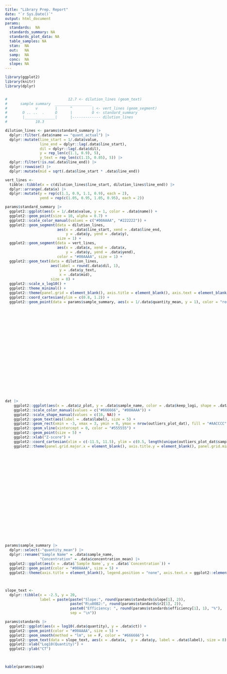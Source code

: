 ```yaml
---
title: "Library Prep. Report"
date: "`r Sys.Date()`"
output: html_document
params:
  standards:  NA
  standards_summary: NA
  standards_plot_data: NA
  table_samples: NA
  stan:  NA
  out:   NA
  samp:  NA
  conc:  NA
  slope: NA
---
```


```r
library(ggplot2)
library(knitr)
library(dplyr)
```

:::: {style="display: flex; align-items: center;"}

::: {style="flex-basis: 200px; flex-grow: 2"}
```r

#                            12.7 <- dilution_lines (geom_text)
#      sample summary  _________________
#             v        |      ^         | <- vert_lines (geom_segment)
#       O .. ..  .     O      |         O <- standard_summary
#       |______________|      |------------- dilution_lines
#             10.3

dilution_lines <- params$standard_summary |>
  dplyr::filter(.data$name == "quant_actual") |>
  dplyr::mutate(line_start = 1/.data$value,
                line_end = dplyr::lag(.data$line_start),
                dil = dplyr::lag(.data$dil),
                y = rep_len(c(1.1, 0.9), 5),
                y_text = rep_len(c(1.15, 0.85), 5)) |>
  dplyr::filter(!is.na(.data$line_end)) |>
  dplyr::rowwise() |>
  dplyr::mutate(mid = sqrt(.data$line_start * .data$line_end))

vert_lines <-
  tibble::tibble(x = c(dilution_lines$line_start, dilution_lines$line_end)) |>
  dplyr::arrange(.data$x) |>
  dplyr::mutate(y = rep(c(1.1, 0.9, 1.1, 0.9), each = 2),
                yend = rep(c(1.05, 0.95, 1.05, 0.95), each = 2))

params$standard_summary |>
  ggplot2::ggplot(aes(x = 1/.data$value, y = 1, color = .data$name)) +
  ggplot2::geom_point(size = 10, alpha = 0.7) +
  ggplot2::scale_color_manual(values = c("#00AAAA", "#222222")) +
  ggplot2::geom_segment(data = dilution_lines,
                        aes(x = .data$line_start, xend = .data$line_end,
                            y = .data$y, yend = .data$y),
                        size = 1) +
  ggplot2::geom_segment(data = vert_lines,
                        aes(x = .data$x, xend = .data$x,
                            y = .data$y, yend = .data$yend),
                        color = "#00AAAA", size = 1) +
  ggplot2::geom_text(data = dilution_lines,
                     aes(label = round(.data$dil, 1),
                         y = .data$y_text,
                         x = .data$mid),
                     size = 8) +
  ggplot2::scale_x_log10() +
  ggplot2::theme_minimal() +
  ggplot2::theme(panel.grid = element_blank(), axis.title = element_blank(), axis.text = element_blank(), legend.position = "none") +
  ggplot2::coord_cartesian(ylim = c(0.8, 1.2)) +
  ggplot2::geom_point(data = params$sample_summary, aes(x = 1/.data$quantity_mean, y = 1), color = "red")


```
:::


::: {style="flex-basis: 100px; flex-grow: 1"}
Theoretical (perfectly diluted) samples are in gray, true dilutions are in blue. Samples are in red. Dilutions between standards shown in text.
:::

::::


:::: {style="display: flex; align-items: center;"}

::: {style="flex-basis: 200px; flex-grow: 2"}
```r
dat |>
    ggplot2::ggplot(aes(x = .data$z_plot, y = .data$sample_name, color = .data$keep_logi, shape = .data$overflow)) +
    ggplot2::scale_color_manual(values = c("#666666", "#00AAAA")) +
    ggplot2::scale_shape_manual(values = c(16, NA)) +
    ggplot2::geom_text(aes(label = .data$label), size = 5) +
    ggplot2::geom_rect(xmin = -3, xmax = 3, ymin = 0, ymax = nrow(outliers_plot_dat), fill = "#AACCCC",  alpha = 0.1,  color = NA) +
    ggplot2::geom_vline(xintercept = 0, color = "#555555") +
    ggplot2::geom_point(size = 5) +
    ggplot2::xlab("Z-score") +
    ggplot2::coord_cartesian(xlim = c(-11.5, 11.5), ylim = c(0.5, length(unique(outliers_plot_dat$sample_name)) + 0.5), expand = F) +
    ggplot2::theme(panel.grid.major.x = element_blank(), axis.title.y = element_blank(), panel.grid.minor.x = element_blank(), legend.position = "none")

```
:::

::: {style="flex-basis: 100px; flex-grow: 1"}
CT-values as represented by Z-score. Blue dots represent samples not considered outliers. Shaded blue region is +/- three standard deviations, which is considered the cutoff for outliers. Black dots are samples considered outliers. Far outliers (greater than 11 standard deviations) are represented by arrows (>>>) with the true value displayed beside it. Z scores are calculated after removing the outlier, if any. 
:::

::::


:::: {style="display: flex; align-items: center;"}

::: {style="flex-basis: 200px; flex-grow: 2"}
```r

params$sample_summary |>
  dplyr::select(-"quantity_mean") |>
  dplyr::rename("Sample Name" = .data$sample_name,
                "Concentration" = .data$concentration_mean) |> 
  ggplot2::ggplot(aes(x = .data$`Sample Name`, y = .data$`Concentration`)) +
  ggplot2::geom_point(color = "#00AAAA", size = 5) +
  ggplot2::theme(axis.title = element_blank(), legend.position = "none", axis.text.x = ggplot2::element_text(angle = 90, vjust = 0.5))

```
:::

::: {style="flex-basis: 100px; flex-grow: 1"}
Library concentrations across samples
:::

::::

:::: {style="display: flex; align-items: center;"}

::: {style="flex-basis: 200px; flex-grow: 2"}
```r
slope_text <-
  dplyr::tibble(x = -2.5, y = 20,
                label = paste(paste("Slope:", round(params$standards$slope[1], 2)),
                              paste("R\u00B2:", round(params$standards$r2[1], 2)),
                              paste0("Efficiency: ", round(params$standards$efficiency[1], 1), "%"),
                              sep = "\n"))

params$standards |>
  ggplot2::ggplot(aes(x = log10(.data$quantity), y = .data$ct)) +
  ggplot2::geom_point(color = "#00AAAA", size = 5) +
  ggplot2::geom_smooth(method = "lm", se = F, color = "#666666") +
  ggplot2::geom_text(data = slope_text, aes(x = .data$x,  y = .data$y, label = .data$label), size = 8) +
  ggplot2::xlab("Log10(Quantity)") +
  ggplot2::ylab("CT")
```
:::

::: {style="flex-basis: 100px; flex-grow: 1"}
Log of library quantities vs CT values. An optimal slope is -3.32. An optimal efficiency is 100%. Acceptable efficiencies are >80%.
:::

::::

```r
kable(params$samp)
```


